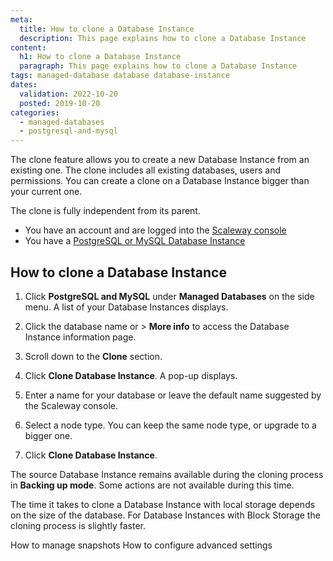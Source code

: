 ```yaml
---
meta:
  title: How to clone a Database Instance
  description: This page explains how to clone a Database Instance
content:
  h1: How to clone a Database Instance
  paragraph: This page explains how to clone a Database Instance
tags: managed-database database database-instance 
dates:
  validation: 2022-10-20
  posted: 2019-10-20
categories:
  - managed-databases
  - postgresql-and-mysql
---
```


The clone feature allows you to create a new Database Instance from an existing one. The clone includes all existing databases, users and permissions. You can create a clone on a Database Instance bigger than your current one. 

<Macro id="iam-requirements" />
 
<Message type="note">

  The clone is fully independent from its parent.

</Message>


<Message type="requirement">

- You have an account and are logged into the [Scaleway console](https://console.scaleway.com)
- You have a [PostgreSQL or MySQL Database Instance](/managed-databases/postgresql-and-mysql/quickstart)

</Message>

## How to clone a Database Instance 

1. Click **PostgreSQL and MySQL** under **Managed Databases** on the side menu. A list of your Database Instances displays.
2. Click the database name or <Icon name="more" /> > **More info** to access the Database Instance information page.
3. Scroll down to the **Clone** section. 
4. Click **Clone Database Instance**. A pop-up displays.
5. Enter a name for your database or leave the default name suggested by the Scaleway console.
6. Select a node type. You can keep the same node type, or upgrade to a bigger one. 

7. Click **Clone Database Instance**. 

<Message type="important">

  The source Database Instance remains available during the cloning process in **Backing up mode**. Some actions are not available during this time.

  The time it takes to clone a Database Instance with local storage depends on the size of the database. For Database Instances with Block Storage the cloning process is slightly faster.

</Message>

<Navigation title="See Also">
  <PreviousButton to="/managed-databases/postgresql-and-mysql/how-to/manage-snapshots">How to manage snapshots</PreviousButton>
  <NextButton to="/managed-databases/postgresql-and-mysql/how-to/configure-advanced-settings">How to configure advanced settings</NextButton>
</Navigation>

